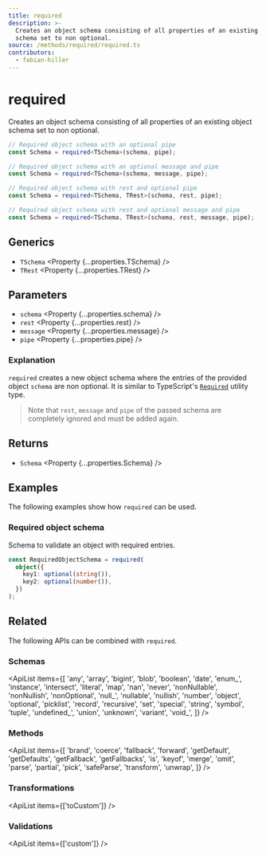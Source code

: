 ```yaml
---
title: required
description: >-
  Creates an object schema consisting of all properties of an existing object
  schema set to non optional.
source: /methods/required/required.ts
contributors:
  - fabian-hiller
---
```



# required

Creates an object schema consisting of all properties of an existing object schema set to non optional.

```ts
// Required object schema with an optional pipe
const Schema = required<TSchema>(schema, pipe);

// Required object schema with an optional message and pipe
const Schema = required<TSchema>(schema, message, pipe);

// Required object schema with rest and optional pipe
const Schema = required<TSchema, TRest>(schema, rest, pipe);

// Required object schema with rest and optional message and pipe
const Schema = required<TSchema, TRest>(schema, rest, message, pipe);
```

## Generics

- `TSchema` <Property {...properties.TSchema} />
- `TRest` <Property {...properties.TRest} />

## Parameters

- `schema` <Property {...properties.schema} />
- `rest` <Property {...properties.rest} />
- `message` <Property {...properties.message} />
- `pipe` <Property {...properties.pipe} />

### Explanation

`required` creates a new object schema where the entries of the provided object `schema` are non optional. It is similar to TypeScript's [`Required`](https://www.typescriptlang.org/docs/handbook/utility-types.html#requiredtype) utility type.

> Note that `rest`, `message` and `pipe` of the passed schema are completely ignored and must be added again.

## Returns

- `Schema` <Property {...properties.Schema} />

## Examples

The following examples show how `required` can be used.

### Required object schema

Schema to validate an object with required entries.

```ts
const RequiredObjectSchema = required(
  object({
    key1: optional(string()),
    key2: optional(number()),
  })
);
```

## Related

The following APIs can be combined with `required`.

### Schemas

<ApiList
  items={[
    'any',
    'array',
    'bigint',
    'blob',
    'boolean',
    'date',
    'enum_',
    'instance',
    'intersect',
    'literal',
    'map',
    'nan',
    'never',
    'nonNullable',
    'nonNullish',
    'nonOptional',
    'null_',
    'nullable',
    'nullish',
    'number',
    'object',
    'optional',
    'picklist',
    'record',
    'recursive',
    'set',
    'special',
    'string',
    'symbol',
    'tuple',
    'undefined_',
    'union',
    'unknown',
    'variant',
    'void_',
  ]}
/>

### Methods

<ApiList
  items={[
    'brand',
    'coerce',
    'fallback',
    'forward',
    'getDefault',
    'getDefaults',
    'getFallback',
    'getFallbacks',
    'is',
    'keyof',
    'merge',
    'omit',
    'parse',
    'partial',
    'pick',
    'safeParse',
    'transform',
    'unwrap',
  ]}
/>

### Transformations

<ApiList items={['toCustom']} />

### Validations

<ApiList items={['custom']} />
